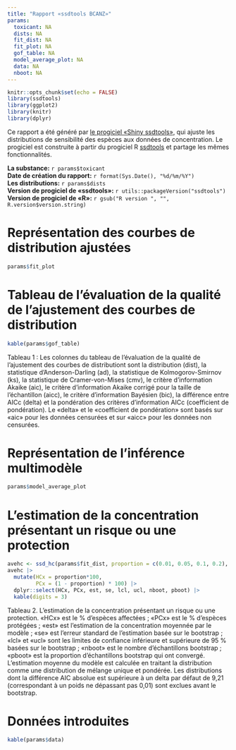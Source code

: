 ```yaml
---
title: "Rapport «ssdtools BCANZ»"
params:
  toxicant: NA
  dists: NA
  fit_dist: NA
  fit_plot: NA
  gof_table: NA
  model_average_plot: NA
  data: NA
  nboot: NA
---
```


```r
knitr::opts_chunk$set(echo = FALSE)
library(ssdtools)
library(ggplot2)
library(knitr)
library(dplyr)
```

Ce rapport a été généré par [le progiciel «Shiny ssdtools»](https://bcgov-env.shinyapps.io/ssdtools), qui ajuste les distributions de sensibilité des espèces aux données de concentration. 
Le progiciel est construite à partir du progiciel R [ssdtools](https://cran.r-project.org/web/packages/ssdtools/) et partage les mêmes fonctionnalités.  

**La substance:** `r params$toxicant`   
**Date de création du rapport:** `r format(Sys.Date(), "%d/%m/%Y")`  
**Les distributions:** `r params$dists`  
**Version de progiciel de «ssdtools»:** `r utils::packageVersion("ssdtools")`  
**Version de progiciel de «R»:** `r gsub("R version ", "", R.version$version.string)`   

\newpage

# Représentation des courbes de distribution ajustées
```r
params$fit_plot
```

# Tableau de l'évaluation de la qualité de l’ajustement des courbes de distribution
```r
kable(params$gof_table) 
```
Tableau 1 : Les colonnes du tableau de l'évaluation de la qualité de l’ajustement des courbes de distributiont sont la distribution (dist), la statistique d’Anderson-Darling (ad), la statistique de Kolmogorov-Smirnov (ks), la statistique de Cramer-von-Mises (cmv), le critère d’information Akaike (aic), le critère d’information Akaike corrigé pour la taille de l’échantillon (aicc), le critère d’information Bayésien (bic), la différence entre AICc (delta) et la pondération des critères d'information AICc (coefficient de pondération). 
Le «delta» et le «coefficient de pondération» sont basés sur «aic» pour les données censurées et sur «aicc» pour les données non censurées.

\newpage

# Représentation de l'inférence multimodèle
```r
params$model_average_plot 
```

# L’estimation de la concentration présentant un risque ou une protection
```r
avehc <- ssd_hc(params$fit_dist, proportion = c(0.01, 0.05, 0.1, 0.2), ci = TRUE, nboot = params$nboot, min_pboot = 0.8)
avehc |>
  mutate(HCx = proportion*100,
         PCx = (1 - proportion) * 100) |> 
  dplyr::select(HCx, PCx, est, se, lcl, ucl, nboot, pboot) |>
  kable(digits = 3)
```
Tableau 2. L’estimation de la concentration présentant un risque ou une protection. 
«HCx» est le % d'espèces affectées ; «PCx» est le % d'espèces protégées ; «est» est l'estimation de la concentration moyennée par le modèle ; «se» est l'erreur standard de l'estimation basée sur le bootstrap ; «lcl» et «ucl» sont les limites de confiance inférieure et supérieure de 95 % basées sur le bootstrap ; «nboot» est le nombre d'échantillons bootstrap ; «pboot» est la proportion d'échantillons bootstrap qui ont convergé. 
L'estimation moyenne du modèle est calculée en traitant la distribution comme une distribution de mélange unique et pondérée. 
Les distributions dont la différence AIC absolue est supérieure à un delta par défaut de 9,21 (correspondant à un poids ne dépassant pas 0,01) sont exclues avant le bootstrap.

\newpage

# Données introduites
```r
kable(params$data)
```


